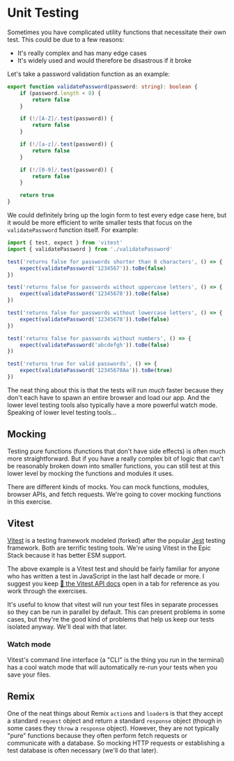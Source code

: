 # Unit Testing

<EpicVideo url="https://www.epicweb.dev/workshops/web-application-testing/unit-testing/intro-to-unit-test" />

Sometimes you have complicated utility functions that necessitate their own
test. This could be due to a few reasons:

- It's really complex and has many edge cases
- It's widely used and would therefore be disastrous if it broke

Let's take a password validation function as an example:

```ts
export function validatePassword(password: string): boolean {
	if (password.length < 8) {
		return false
	}

	if (!/[A-Z]/.test(password)) {
		return false
	}

	if (!/[a-z]/.test(password)) {
		return false
	}

	if (!/[0-9]/.test(password)) {
		return false
	}

	return true
}
```

We could definitely bring up the login form to test every edge case here, but
it would be more efficient to write smaller tests that focus on the
`validatePassword` function itself. For example:

```ts
import { test, expect } from 'vitest'
import { validatePassword } from './validatePassword'

test('returns false for passwords shorter than 8 characters', () => {
	expect(validatePassword('1234567')).toBe(false)
})

test('returns false for passwords without uppercase letters', () => {
	expect(validatePassword('12345678')).toBe(false)
})

test('returns false for passwords without lowercase letters', () => {
	expect(validatePassword('12345678')).toBe(false)
})

test('returns false for passwords without numbers', () => {
	expect(validatePassword('abcdefgh')).toBe(false)
})

test('returns true for valid passwords', () => {
	expect(validatePassword('12345678Aa')).toBe(true)
})
```

The neat thing about this is that the tests will run _much_ faster because they
don't each have to spawn an entire browser and load our app. And the lower level
testing tools also typically have a more powerful watch mode. Speaking of lower
level testing tools...

## Mocking

Testing pure functions (functions that don't have side effects) is often much
more straightforward. But if you have a really complex bit of logic that can't
be reasonably broken down into smaller functions, you can still test at this
lower level by mocking the functions and modules it uses.

There are different kinds of mocks. You can mock functions, modules, browser
APIs, and fetch requests. We're going to cover mocking functions in this
exercise.

## Vitest

[Vitest](https://vitest.dev) is a testing framework modeled (forked) after the
popular [Jest](https://jestjs.io) testing framework. Both are terrific testing
tools. We're using Vitest in the Epic Stack because it has better ESM support.

The above example is a Vitest test and should be fairly familiar for anyone who
has written a test in JavaScript in the last half decade or more. I suggest
you keep [📜 the Vitest API docs](https://vitest.dev/api/) open in a tab for
reference as you work through the exercises.

<callout-warning>
	It's useful to know that vitest will run your test files in separate processes
	so they can be run in parallel by default. This can present problems in some
	cases, but they're the good kind of problems that help us keep our tests
	isolated anyway. We'll deal with that later.
</callout-warning>

### Watch mode

Vitest's command line interface (a "CLI" is the thing you run in the terminal)
has a cool watch mode that will automatically re-run your tests when you save
your files.

## Remix

One of the neat things about Remix `action`s and `loader`s is that they accept
a standard `request` object and return a standard `response` object (though in
some cases they `throw` a `response` object). However, they are not typically
"pure" functions because they often perform fetch requests or communicate with
a database. So mocking HTTP requests or establishing a test database is often
necessary (we'll do that later).
